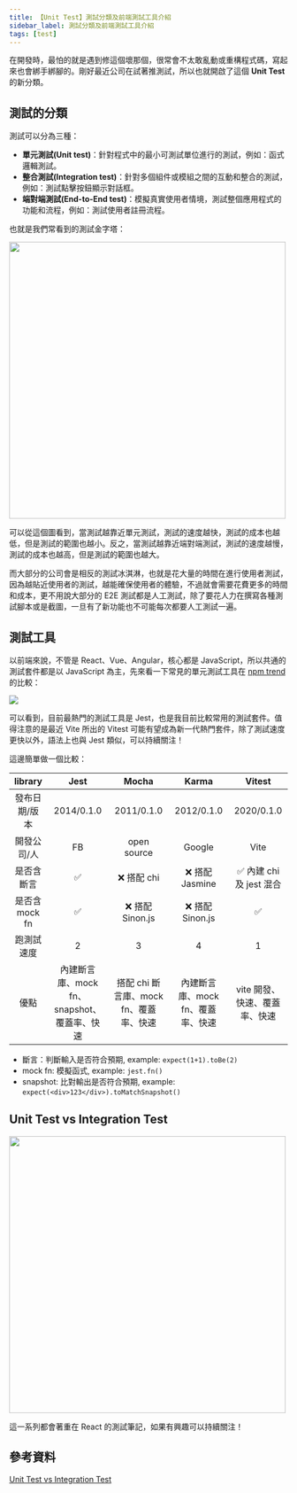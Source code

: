 ```yaml
---
title: 【Unit Test】測試分類及前端測試工具介紹
sidebar_label: 測試分類及前端測試工具介紹
tags: [test]
---
```



在開發時，最怕的就是遇到修這個壞那個，很常會不太敢亂動或重構程式碼，寫起來也會綁手綁腳的。剛好最近公司在試著推測試，所以也就開啟了這個 **Unit Test** 的新分類。

## 測試的分類

測試可以分為三種：

- **單元測試(Unit test)**：針對程式中的最小可測試單位進行的測試，例如：函式邏輯測試。
- **整合測試(Integration test)**：針對多個組件或模組之間的互動和整合的測試，例如：測試點擊按鈕顯示對話框。
- **端對端測試(End-to-End test)**：模擬真實使用者情境，測試整個應用程式的功能和流程，例如：測試使用者註冊流程。

也就是我們常看到的測試金字塔：

<Img src={image_1} width='500px' />

可以從這個圖看到，當測試越靠近單元測試，測試的速度越快，測試的成本也越低，但是測試的範圍也越小。反之，當測試越靠近端對端測試，測試的速度越慢，測試的成本也越高，但是測試的範圍也越大。

而大部分的公司會是相反的測試冰淇淋，也就是花大量的時間在進行使用者測試，因為越貼近使用者的測試，越能確保使用者的體驗，不過就會需要花費更多的時間和成本，更不用說大部分的 E2E 測試都是人工測試，除了要花人力在撰寫各種測試腳本或是截圖，一旦有了新功能也不可能每次都要人工測試一遍。

## 測試工具

以前端來說，不管是 React、Vue、Angular，核心都是 JavaScript，所以共通的測試套件都是以 JavaScript 為主，先來看一下常見的單元測試工具在 [npm trend](https://npmtrends.com/ava-vs-jest-vs-karma-vs-mocha-vs-vitest) 的比較：

<Img src={image_2} />

可以看到，目前最熱門的測試工具是 Jest，也是我目前比較常用的測試套件。值得注意的是最近 Vite 所出的 Vitest 可能有望成為新一代熱門套件，除了測試速度更快以外，語法上也與 Jest 類似，可以持續關注！

這邊簡單做一個比較：

|    library     |                    Jest                     |                 Mocha                  |               Karma               |            Vitest             |
| :------------: | :-----------------------------------------: | :------------------------------------: | :-------------------------------: | :---------------------------: |
| 發布日期/版本  |                 2014/0.1.0                  |               2011/0.1.0               |            2012/0.1.0             |          2020/0.1.0           |
|  開發公司/人   |                     FB                      |              open source               |              Google               |             Vite              |
|   是否含斷言   |                     ✅                      |              ❌ 搭配 chi               |          ❌ 搭配 Jasmine          |   ✅ 內建 chi 及 jest 混合    |
| 是否含 mock fn |                     ✅                      |            ❌ 搭配 Sinon.js            |         ❌ 搭配 Sinon.js          |              ✅               |
|   跑測試速度   |                      2                      |                   3                    |                 4                 |               1               |
|      優點      | 內建斷言庫、mock fn、snapshot、覆蓋率、快速 | 搭配 chi 斷言庫、mock fn、覆蓋率、快速 | 內建斷言庫、mock fn、覆蓋率、快速 | vite 開發、快速、覆蓋率、快速 |

- 斷言：判斷輸入是否符合預期, example: `expect(1+1).toBe(2)`
- mock fn: 模擬函式, example: `jest.fn()`
- snapshot: 比對輸出是否符合預期, example: `expect(<div>123</div>).toMatchSnapshot()`

## Unit Test vs Integration Test

<Img src={image_3} width='500px' />

這一系列都會著重在 React 的測試筆記，如果有興趣可以持續關注！

## 參考資料

[Unit Test vs Integration Test](https://tenor.com/zh-TW/view/unit_vs_integration_tests-gif-24903920)
